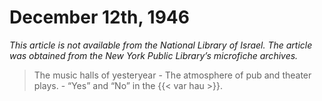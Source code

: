 # December 12th, 1946

_This article is not available from the National Library of Israel. The article was obtained from the New York Public Library's microfiche archives._

> The music halls of yesteryear - The atmosphere of pub and theater plays. - "Yes" and "No" in the {{< var hau >}}.
